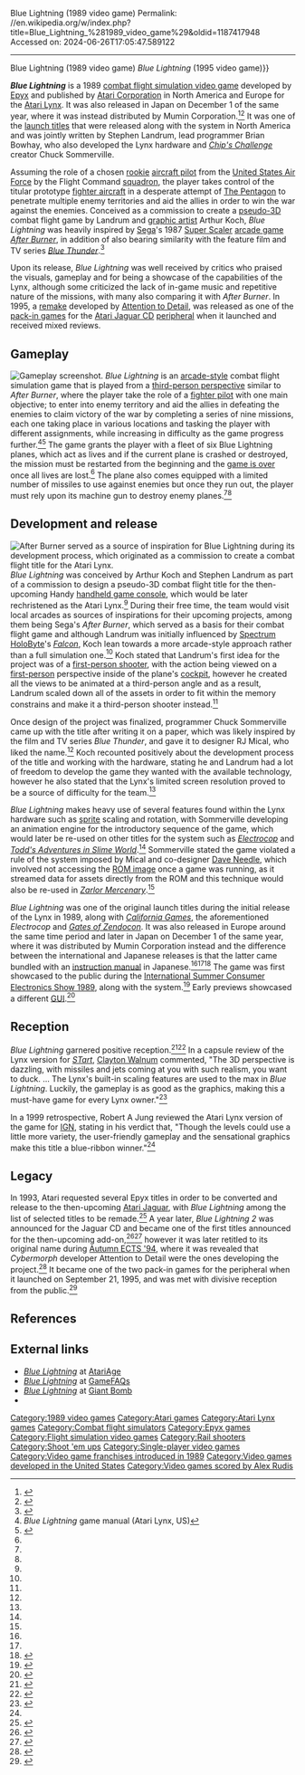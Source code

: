Blue Lightning (1989 video game)
Permalink: //en.wikipedia.org/w/index.php?title=Blue_Lightning_%281989_video_game%29&oldid=1187417948
Accessed on: 2024-06-26T17:05:47.589122



------
Blue Lightning (1989 video game)
{{Short description|1989 combat flight simulation game}}
{{About|the 1989 Atari Lynx video game|the 1995 Atari Jaguar remake|Blue Lightning (1995 video game){{!}}''Blue Lightning'' (1995 video game)}}
{{Infobox video game
|title      = Blue Lightning
|image      = Blue Lightning (1989 video game) (Cover).png
|caption    = Cover art
|developer  = [[Epyx]]
|publisher  = {{vgrelease|[[North America|NA]]/[[Europe|EU]]|[[Atari Corporation]]|JP|Mumin Corporation}}
|producer   = John Skruch<br />Sean Patten
|designer   = [[RJ Mical]]<br />Stephen Jungels
|programmer = Brian Bowhay<br />Chuck Sommerville<br />Stephen H. Landrum
|artist     = Arthur Koch
|composer   = Alex Rudis<br />Robert Vieira
|platforms  = [[Atari Lynx]]
|released   = {{vgrelease|NA|1989|EU|1989|JP|1 December 1989}}
|genre      = [[Combat flight simulation game|Air combat simulation]], [[shoot 'em up]]
|modes      = [[Single-player video game|Single-player]] 
}}

'''''Blue Lightning''''' is a 1989 [[Combat flight simulation game|combat flight simulation video game]] developed by [[Epyx]] and published by [[Atari Corporation]] in North America and Europe for the [[Atari Lynx]]. It was also released in Japan on December 1 of the same year, where it was instead distributed by Mumin Corporation.<ref name="GDRLynx">{{cite web|url=http://tk-nz.game.coocan.jp/gamedatabase/software/DB_ATM_LX1989-1991.html|title=LYNX Soft > 1989-1991|website=GAME Data Room|accessdate=2019-04-08|language=ja|archive-url=https://web.archive.org/web/20180408074001/http://tk-nz.game.coocan.jp/gamedatabase/software/DB_ATM_LX1989-1991.html|archive-date=2018-04-08|url-status=live}}</ref><ref name="LLcfj">{{cite web|last=Philippe|first=Jean|url=http://jeanphilippe.garin.perso.neuf.fr/reportage%20Japan.html|title=La console lynx au Japon - La LYNX ce fait japonaise|website=pageperso.aol.fr|date=2002|accessdate=2019-05-05|language=fr|archive-url=https://web.archive.org/web/20160827234411/http://jeanphilippe.garin.perso.neuf.fr/reportage%20Japan.html|archive-date=2016-08-27|url-status=live}}</ref> It was one of the [[launch title]]s that were released along with the system in North America and was jointly written by Stephen Landrum, lead programmer Brian Bowhay, who also developed the Lynx hardware and ''[[Chip's Challenge]]'' creator Chuck Sommerville.

Assuming the role of a chosen [[rookie]] [[aircraft pilot]] from the [[United States Air Force]] by the Flight Command [[Squadron (aviation)|squadron]], the player takes control of the titular prototype [[fighter aircraft]] in a desperate attempt of [[The Pentagon]] to penetrate multiple enemy territories and aid the allies in order to win the war against the enemies. Conceived as a commission to create a [[pseudo-3D]] combat flight game by Landrum and [[Video game artist|graphic artist]] Arthur Koch, ''Blue Lightning'' was heavily inspired by [[Sega]]'s 1987 [[Sega Super Scaler|Super Scaler]] [[arcade game]] ''[[After Burner]]'', in addition of also bearing similarity with the feature film and TV series ''[[Blue Thunder]]''.<ref name="RG152">{{cite magazine|last=Hawken|first=Kieren|url=https://www.retrogamer.net/retro_games80/the-making-of-blue-lightning/|title=The Making Of: Blue Lightning|magazine=[[Retro Gamer]]|issue=152|publisher=[[Future plc|Future Publishing]]|date=March 2016|pages=52–55|access-date=2019-04-08|archive-url=https://web.archive.org/web/20170403201925/https://www.retrogamer.net/retro_games80/the-making-of-blue-lightning/|archive-date=2017-04-03|url-status=live}}</ref>

Upon its release, ''Blue Lightning'' was well received by critics who praised the visuals, gameplay and for being a showcase of the capabilities of the Lynx, although some criticized the lack of in-game music and repetitive nature of the missions, with many also comparing it with ''After Burner''. In 1995, a [[Blue Lightning (1995 video game)|remake]] developed by [[Attention to Detail]], was released as one of the [[pack-in game]]s for the [[Atari Jaguar CD]] [[Video game accessory#Add-ons/Peripherals|peripheral]] when it launched and received mixed reviews.

== Gameplay ==
[[File:LYNX Blue Lightning.png|thumb|left|Gameplay screenshot.]]
''Blue Lightning'' is an [[Arcade game|arcade-style]] combat flight simulation game that is played from a [[Virtual camera system#Third person view games|third-person perspective]] similar to ''After Burner'', where the player take the role of a [[fighter pilot]] with one main objective; to enter into enemy territory and aid the allies in defeating the enemies to claim victory of the war by completing a series of nine missions, each one taking place in various locations and tasking the player with different assignments, while increasing in difficulty as the game progress further.<ref name="BLmanual">''Blue Lightning'' game manual (Atari Lynx, US)</ref><ref name="AEXbl">{{cite magazine|url=http://www.atarimania.com/mags/pdf/Atari_Explorer_January_February_1991.pdf|title=Entertainment: Lynx - Blue Lightning|magazine=Atari Explorer|publisher=[[Atari Corporation]]|date=February 1991|pages=63–64|access-date=2019-05-12}}</ref> The game grants the player with a fleet of six Blue Lightning planes, which act as lives and if the current plane is crashed or destroyed, the mission must be restarted from the beginning and the [[Game over|game is over]] once all lives are lost.<ref name="BLmanual"/> The plane also comes equipped with a limited number of missiles to use against enemies but once they run out, the player must rely upon its machine gun to destroy enemy planes.<ref name="BLmanual"/><ref name="AEXbl"/>

== Development and release ==
[[File:Atari-Lynx-I-Handheld.jpg|thumb|right|''After Burner'' served as a source of inspiration for ''Blue Lightning'' during its development process, which originated as a commission to create a combat flight title for the Atari Lynx.]]
''Blue Lightning'' was conceived by Arthur Koch and Stephen Landrum as part of a commission to design a pseudo-3D combat flight title for the then-upcoming Handy [[handheld game console]], which would be later rechristened as the Atari Lynx.<ref name="RG152"/> During their free time, the team would visit local arcades as sources of inspirations for their upcoming projects, among them being Sega's ''After Burner'', which served as a basis for their combat flight game and although Landrum was initially influenced by [[Spectrum HoloByte]]'s ''[[Falcon (video game)|Falcon]]'', Koch lean towards a more arcade-style approach rather than a full simulation one.<ref name="RG152"/> Koch stated that Landrum's first idea for the project was of a [[first-person shooter]], with the action being viewed on a [[First-person (video games)|first-person]] perspective inside of the plane's [[cockpit]], however he created all the views to be animated at a third-person angle and as a result, Landrum scaled down all of the assets in order to fit within the memory constrains and make it a third-person shooter instead.<ref name="RG152"/>

Once design of the project was finalized, programmer Chuck Sommerville came up with the title after writing it on a paper, which was likely inspired by the film and TV series ''Blue Thunder'', and gave it to designer RJ Mical, who liked the name.<ref name="RG152"/> Koch recounted positively about the development process of the title and working with the hardware, stating he and Landrum had a lot of freedom to develop the game they wanted with the available technology, however he also stated that the Lynx's limited screen resolution proved to be a source of difficulty for the team.<ref name="RG152"/>

''Blue Lightning'' makes heavy use of several features found within the Lynx hardware such as [[Sprite (computer graphics)|sprite]] scaling and rotation, with Sommerville developing an animation engine for the introductory sequence of the game, which would later be re-used on other titles for the system such as ''[[Electrocop]]'' and ''[[Todd's Adventures in Slime World]]''.<ref name="RG152"/> Sommerville stated the game violated a rule of the system imposed by Mical and co-designer [[Dave Needle]], which involved not accessing the [[ROM image]] once a game was running, as it streamed data for assets directly from the ROM and this technique would also be re-used in ''[[Zarlor Mercenary]]''.<ref name="RG152"/>

''Blue Lightning'' was one of the original launch titles during the initial release of the Lynx in 1989, along with ''[[California Games]]'', the aforementioned ''Electrocop'' and ''[[Gates of Zendocon]]''. It was also released in Europe around the same time period and later in Japan on December 1 of the same year, where it was distributed by Mumin Corporation instead and the difference between the international and Japanese releases is that the latter came bundled with an [[Video game packaging#Instruction manuals|instruction manual]] in Japanese.<ref name="GDRLynx"/><ref name="LLcfj"/><ref>{{cite web|last=Covell|first=Chris|url=https://www.chrismcovell.com/secret/OTH_1989Q3.html|title=Japanese Secrets! - Other Systems: Jul. - Sept. 1989 - Atari Lynx Announcement|website=chrismcovell.com|date=March 3, 2016|accessdate=2019-04-09|archive-url=https://web.archive.org/web/20170122091735/http://www.chrismcovell.com/secret/OTH_1989Q3.html|archive-date=January 22, 2017|url-status=live|df=mdy-all}}</ref> The game was first showcased to the public during the [[Consumer Electronics Show#1980s|International Summer Consumer Electronics Show 1989]], along with the system.<ref>{{cite magazine|url=https://archive.org/stream/ace-magazine-23/ACE_Issue_23_1989_Aug#page/n25/mode/2up|title=Hot From The USA - ACES From The Biggest Computer Show On Earth|magazine=[[ACE (magazine)|ACE]]|issue=23|publisher=[[Ascential|EMAP]]|date=August 1989|pages=26–27|access-date=2019-04-09|archive-url=https://web.archive.org/web/20161007232125/http://archive.org/stream/ace-magazine-23/ACE_Issue_23_1989_Aug#page/n25/mode/2up|archive-date=2016-10-07|url-status=live}}</ref> Early previews showcased a different [[GUI]].<ref>{{cite magazine|last=Rignall|first=Julian|author-link=Julian Rignall|url=https://archive.org/details/cvg-magazine-093b/page/n7|title=Review - Atari's Unbelievable Advantage|magazine=[[Computer and Video Games]]|issue=93|publisher=[[Future plc|Future Publishing]]|date=August 1989|pages=8–9}}</ref>

== Reception ==
{{Video game reviews
|Allgame    = {{Rating|3.5|5}}<ref name="AGbl">{{cite web|last=Knight|first=Kyle|url=http://www.allgame.com/game.php?id=377&tab=review|title=Blue Lightning - Review|website=[[AllGame]]|accessdate=2019-04-08|archive-url=https://web.archive.org/web/20141114131930/http://www.allgame.com/game.php?id=377&tab=review|archive-date=14 November 2014|url-status=live}}</ref>
|EGM        = 31 / 40<ref name="EGMbl">{{cite magazine|url=https://archive.org/details/Electronic_Gaming_Monthly_Issue_009_April_1990/page/n25|title=Review Crew - Lynx - Blue Lightning|magazine=[[Electronic Gaming Monthly]]|issue=9|publisher=Sendai Publishing|date=April 1990|page=24}}</ref>
|IGN        = 9.0 / 10<ref name="IGNbl">{{cite web|last=A. Jung|first=Robert|url=https://www.ign.com/articles/1999/07/07/blue-lightning|title=Blue Lightning - Sensational graphics and great gameplay highlight Atari's portable action hit|work=[[IGN]]|publisher=[[Ziff Davis]]|date=July 6, 1999|accessdate=2019-04-08|archive-url=https://web.archive.org/web/20190408192638/https://www.ign.com/articles/1999/07/07/blue-lightning|archive-date=April 8, 2019|url-status=live|df=mdy-all}}</ref>
|ASM = 10 / 12<ref name="ASMbl">{{cite magazine|url=https://archive.org/details/Aktueller_Software_Markt_-_Ausgabe_1990.03/page/n94|title=Report - Lynx Da Geht Der Luchs Ab! - Die Weichteile - Blue Lightning|magazine=[[Aktueller Software Markt]]|issue=40|publisher=Tronic Verlag|date=March 1990|pages=94–95|lang=de}}</ref>
|rev2       = ''[[:fr:Amstar (magazine de jeu vidéo)|Amstar]]''
|rev2Score  = 16 / 20<ref name="Amstarbl">{{cite magazine|url=http://download.abandonware.org/magazines/Amstar/amstar_numero49/amstar_49-45.jpg|title=Le cahier des consoles n°1: Lynx - Blue Lightning|magazine=[[:fr:Amstar (magazine de jeu vidéo)|Amstar]]|issue=49|publisher=Soracom Editions|date=September 1990|page=45|lang=fr}}</ref>
|rev3       = ''Atari Gaming Headquarters''
|rev3Score  = 9 / 10<ref name="AGHbl">{{cite web|last=Iida|first=Keith|url=http://www.atarihq.com/reviews/lynx/blue_lightning.html|title=AGH Lynx Review: BLUE LIGHTNING|website=atarihq.com|accessdate=2019-04-08|archive-url=https://web.archive.org/web/20170324102813/http://www.atarihq.com/reviews/lynx/blue_lightning.html|archive-date=2017-03-24|url-status=live}}</ref>
|rev4       = ''[[Computer and Video Games|CVG]] [[Mean Machines]]''
|rev4Score = 66%<ref name="CVGMMbl">{{cite magazine|last=Rignall|first=Julian|url=https://archive.org/details/Complete_Guide_to_Consoles_Volume_IV_1990_EMAP_Publishing_GB/page/n65|title=Complete Guide to Consoles - The Complete Games Guide - Lynx - Blue Lightning|magazine=[[Computer and Video Games]] [[Mean Machines]]|issue=4|publisher=[[Ascential|EMAP]]|date=November 1990|pages=66–67}}</ref>
|rev5       = ''[[The Games Machine]]''
|rev5Score  = 87 / 100<ref name="TGMbl">{{cite magazine|last=M. Rosenthal|first=Marshal|url=https://archive.org/stream/the-games-machine-27/TheGamesMachine27#page/n27/mode/1up|title=Consoles - Atari Lynx - Reviews - Blue Lightning|magazine=[[The Games Machine]]|issue=27|publisher=[[Newsfield|Newsfield Publications]]|date=February 1990|page=28|access-date=2019-04-08|archive-url=https://web.archive.org/web/20160913212619/http://archive.org/stream/the-games-machine-27/TheGamesMachine27#page/n27/mode/1up|archive-date=2016-09-13|url-status=live}}</ref>
|rev6       = ''[[:fr:Gen4|Génération 4]]''
|rev6Score  = 95%<ref name="G4bl">{{cite magazine|url=http://download.abandonware.org/magazines/Generation%204/generation4_numero022/Gen4%20N022%20-%20Mai%201990%20-%20Page%20070.jpg|title=Test - Lynx - Blue Lightning|magazine=[[:fr:Gen4|Génération 4]]|issue=22|publisher=Computec Media France|date=May 1990|page=70|lang=fr}}</ref>
|HC  = 93 / 100<ref name="HCbl">{{cite magazine|url=https://archive.org/stream/HobbyConsolas003#page/n84/mode/1up|title=En Cartel - Blue Lightning (Lynx) - El resplandor celeste|magazine=[[Hobby Consolas]]|issue=3|date=December 1991|page=93|lang=es}}</ref>
|JS  = 97%<ref name="Jbl1">{{cite magazine|last=Demoly|first=Jean-Marc|url=http://download.abandonware.org/magazines/Joystick/joystick_numero003/joystick%20-%20N%b03%20-%20mars%201990%20-%20page044%20et%20page045.jpg|title=Consoles - Lynx - Lynx Test - Blue Lightning|magazine=[[:fr:Joystick (magazine)|Joystick]]|issue=3|publisher=[[:fr:Anuman Interactive|Anuman Interactive]]|date=March 1990|page=44|lang=fr}}</ref>
|MIC  = 9 / 10<ref name="MMbl">{{cite magazine|author=J.G.V.|url=https://archive.org/stream/micromania-segunda-epoca-30#page/n51/mode/1up|title=Punto de mira - Consola Lynx: Blue Lightning|magazine=[[Micromanía]]|volume=2|issue=30|publisher=HobbyPress|date=November 1990|page=52|lang=es}}</ref>
|PO = 95%<ref name="PObl">{{cite magazine|last=Scamps|first=Olivier|url=http://download.abandonware.org/magazines/Player%20One/playerone_numero002/Player%20One%20002%20-%20Page%20016%20%281990-10%29.jpg|title=Tests De Jeu - Lynx - Blue Lightning|magazine=[[:fr:Player One (magazine)|Player One]]|issue=2|publisher=[[:fr:Média Système Édition|Média Système Édition]]|date=October 1990|page=16|lang=fr}}</ref>
|rev11      = ''[[:de:Power Play (Zeitschrift)|Power Play]]''
|rev11Score = 75%<ref name="PPbl">{{cite magazine|last=Fisch|first=Henrik|url=https://www.kultboy.com/index.php?site=t&id=4373&s=2|title=Power Thema - Lynx im Test|magazine=[[:de:Power Play (Zeitschrift)|Power Play]]|issue=24|publisher=Future Verlag|date=March 1990|pages=26–27|lang=de}}</ref>
|rev12      = ''[[ST Action]]''
|rev12Score = 87%<ref name="STAbl">{{cite magazine|title=Blue Lightning|magazine=[[ST Action]]|issue=43|publisher=Gollner Publishing|date=November 1991}}</ref>
|rev13      = ''[[ST Format]]''
|rev13Score = 94%<ref name="STFbl">{{cite magazine|last=Hutchinson|first=Andy|url=http://www.atarimania.com/mags/hi_res/atari-st-format-issue-041_102.jpg|title=Screenplay - Lynx Games - Lynx Roundup - Blue Lightning|magazine=[[ST Format]]|issue=41|publisher=[[Future plc]]|date=December 1992|page=102|access-date=2019-04-08|archive-url=https://web.archive.org/web/20180927010545/http://www.atarimania.com/mags/hi_res/atari-st-format-issue-041_102.jpg|archive-date=2018-09-27|url-status=live}}</ref>
|award1Pub  = ''[[Electronic Gaming Monthly]]'' (1990)
|award1     = [[Handheld game console|Handheld]] [[List of Game of the Year awards|Game of the Year]] <small>(Lynx)</small><ref name="EGMTBo90bl">{{cite magazine|url=https://archive.org/details/Electronic_Gaming_Monthly_15/page/n15|title=The Best (And Worst) Of 1990 - Best Hand-Held Game of the Year - Atari's Blue Lightning|magazine=[[Electronic Gaming Monthly]]|issue=15|publisher=Sendai Publishing|date=October 1990|page=16}}</ref>
}}

''Blue Lightning'' garnered positive reception.<ref name="VG&CEbl">{{cite magazine|last=Molyneaux|first=Maurice|title=Gaming on the Go - Blue Lightning by Epyx|magazine=[[VideoGames & Computer Entertainment]]|issue=20|publisher=[[Larry Flynt Publications]]|date=September 1990}}</ref><ref name="Jbl2">{{cite magazine|url=http://download.abandonware.org/magazines/Joystick/joystick_numerohs03/Joystick%20HS%20n%b03%20-%20Juillet%20Ao%fbt%201991%20-%20Page%20140.jpg|title=Console News - Lynx: Blue Lightning|magazine=[[:fr:Joystick (magazine)|Joystick]]|issue=Hors-Serie 3|publisher=[[:fr:Anuman Interactive|Anuman Interactive]]|date=July–August 1991|page=140|lang=fr}}</ref> In a capsule review of the Lynx version for ''[[STart (magazine)|STart]]'', [[Clayton Walnum]] commented, "The 3D perspective is dazzling, with missiles and jets coming at you with such realism, you want to duck. ... The Lynx's built-in scaling features are used to the max in ''Blue Lightning''. Luckily, the gameplay is as good as the graphics, making this a must-have game for every Lynx owner."<ref name="STabl">{{cite magazine|last=Walnum|first=Clayton|url=https://archive.org/stream/STart-Magazine-Issue-39#page/n65/mode/1up|title=The Lynx Collection - Blue Lightning|magazine=[[STart (magazine)|STart]]|issue=39|publisher=Antic Publishing|date=December 1990|pages=67–73|access-date=2019-04-08|archive-url=https://web.archive.org/web/20190310163057/https://archive.org/stream/STart-Magazine-Issue-39#page/n66/mode/1up|archive-date=2019-03-10|url-status=live}}</ref>

In a 1999 retrospective, Robert A Jung reviewed the Atari Lynx version of the game for [[IGN]], stating in his verdict that, "Though the levels could use a little more variety, the user-friendly gameplay and the sensational graphics make this title a blue-ribbon winner."<ref name="IGNbl"/>

{{clear}}

== Legacy ==
In 1993, Atari requested several Epyx titles in order to be converted and release to the then-upcoming [[Atari Jaguar]], with ''Blue Lightning'' among the list of selected titles to be remade.<ref>{{cite web|last=Dragon|first=Lost|url=http://forums.atari.io/index.php/topic/3333-the-epyx-titles-atari-wanted-on-lynx/|title=The EPYX Titles Atari Wanted on Lynx...|website=atari.io|date=July 6, 2017|accessdate=2019-04-08|archive-url=https://web.archive.org/web/20180320105443/http://forums.atari.io/index.php/topic/3333-the-epyx-titles-atari-wanted-on-lynx/|archive-date=20 March 2018|url-status=dead}}</ref> A year later, ''Blue Lightning 2'' was announced for the Jaguar CD and became one of the first titles announced for the then-upcoming add-on,<ref>{{cite magazine|url=http://download.abandonware.org/magazines/Generation%204/generation4_numero064/gen4%20-%20n64%20-mars%201994%20-%20page%20032.jpg|title=News - La Jaguar ronronne - On attend sur Jaguar|magazine=[[:fr: Gen4|Génération 4]]|issue=64|publisher=Computec Media France|date=March 1994|page=32|access-date=2019-04-08|archive-url=https://web.archive.org/web/20180804202124/http://download.abandonware.org/magazines/Generation%204/generation4_numero064/gen4%20-%20n64%20-mars%201994%20-%20page%20032.jpg|archive-date=2018-08-04|url-status=live}}</ref><ref>{{cite magazine|url=https://retrocdn.net/index.php?title=File%3AMegaFun_DE_1994-06.pdf&page=24|title=Scene - Erste CD-ROM-Titel für Jaguar|magazine=[[:de:Mega Fun|Mega Fun]]|issue=21|publisher=[[:de:Computec Media Group|CT Computec Verlag GmbH & Co. KG]]|date=June 1994|page=24|lang=de|access-date=2019-04-08|archive-url=https://web.archive.org/web/20180722130005/https://retrocdn.net/index.php?title=File%3AMegaFun_DE_1994-06.pdf&page=24|archive-date=2018-07-22|url-status=live}}</ref> however it was later retitled to its original name during [[European Computer Trade Show|Autumn ECTS '94]], where it was revealed that ''Cybermorph'' developer Attention to Detail were the ones developing the project.<ref>{{cite magazine|author=The Ripper|url=https://archive.org/stream/Gamefan_Vol_2_Issue_07#page/n143/mode/1up|title=Europa!|magazine=[[GameFan]]|volume=2|issue=7|publisher=Shinno Media|date=June 1994|page=144|access-date=2019-04-09|archive-url=https://web.archive.org/web/20190113200614/https://archive.org/stream/Gamefan_Vol_2_Issue_07#page/n143/mode/1up|archive-date=2019-01-13|url-status=live}}</ref> It became one of the two pack-in games for the peripheral when it launched on September 21, 1995, and was met with divisive reception from the public.<ref>{{cite web|url=https://www.thefreelibrary.com/Atari+Jaguar+CD+system+pounces+onto+multimedia+marketplace.-a017456629|title=Atari Jaguar CD system pounces onto multimedia marketplace|website=[[TheFreeDictionary.com#TheFreeLibrary.com|TheFreeLibrary.com]]|publisher=[[Business Wire]]|date=September 21, 1995|accessdate=2019-04-08|archive-url=https://web.archive.org/web/20180718114958/https://www.thefreelibrary.com/Atari+Jaguar+CD+system+pounces+onto+multimedia+marketplace.-a017456629|archive-date=July 18, 2018|url-status=live|df=mdy-all}}</ref>

== References ==
{{reflist|30em}}

== External links ==
* [https://atariage.com/software_page.php?SoftwareLabelID=1927 ''Blue Lightning''] at [[AtariAge]]
* [https://gamefaqs.gamespot.com/lynx/586931-blue-lightning ''Blue Lightning''] at [[GameFAQs]]
* [https://www.giantbomb.com/blue-lightning/3030-3142/ ''Blue Lightning''] at [[Giant Bomb]]
* {{mobygames|/64074}}

{{Portal bar|1980s|United States|Video games}}

{{DEFAULTSORT:Blue Lightning (1989 video game)}}
[[Category:1989 video games]]
[[Category:Atari games]]
[[Category:Atari Lynx games]]
[[Category:Combat flight simulators]]
[[Category:Epyx games]]
[[Category:Flight simulation video games]]
[[Category:Rail shooters]]
[[Category:Shoot 'em ups]]
[[Category:Single-player video games]]
[[Category:Video game franchises introduced in 1989]]
[[Category:Video games developed in the United States]]
[[Category:Video games scored by Alex Rudis]]